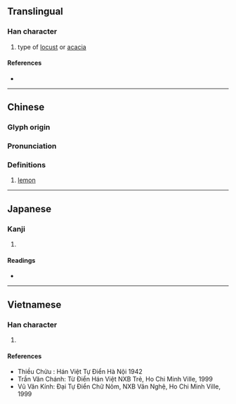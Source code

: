 {{character info/new}}
==Translingual==

===Han character===
{{Han char|rn=75|rad=木|as=14|sn=18|four=44932|canj=DTBO|ids=⿰木蒙}}

# type of [[locust]] or [[acacia]]

====References====
* {{Han ref|kx=0558.120|dkj=15710|dj=0947.130|hdz=21299.090|uh=6AAC|ud=27308|bh=C263|bd=49763}}

----

==Chinese==
{{zh-forms}}

===Glyph origin===
{{Han etym}}

===Pronunciation===
{{zh-pron
|m=méng
|c=mung1,mung4
|mn=qz,twd,xm,zz:bông/tw:bóng
|mc=y
|oc=y
|ma=
|cat=n
}}

===Definitions===
{{zh-hanzi}}

# [[lemon]]

----

==Japanese==

===Kanji===
{{ja-kanji|grade=|rs=木14}}

# {{defn|lang=ja|sort=木14}}

====Readings====
* {{ja-readings|on=[[ぼう]] (bō), [[も]] (mo)|kun=}}

----

==Vietnamese==

===Han character===
{{vi-hantu|[[muồng]], [[môm]], [[mông]], [[muỗm]]|rs=木14}}

# {{defn|lang=vi|sort=木14}}

====References====
* Thiều Chửu : Hán Việt Tự Điển Hà Nội 1942
* Trần Văn Chánh: Từ Điển Hán Việt NXB Trẻ, Ho Chi Minh Ville, 1999
* Vũ Văn Kính: Đại Tự Điển Chữ Nôm, NXB Văn Nghệ, Ho Chi Minh Ville, 1999
